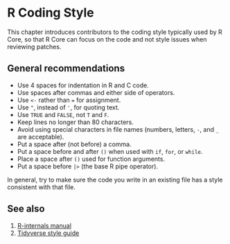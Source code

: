 # R Coding Style {#R-coding-style}

This chapter introduces contributors to the coding style typically used by R Core, so that R Core can focus on the code and not style issues when reviewing patches. 

## General recommendations

- Use 4 spaces for indentation in R and C code.
- Use spaces after commas and either side of operators.
- Use `<-` rather than `=` for assignment.
- Use `"`, instead of `'`, for quoting text.
- Use `TRUE` and `FALSE`, not `T` and `F`.
- Keep lines no longer than 80 characters.
- Avoid using special characters in file names (numbers, letters, `-`, and `_` are acceptable).
- Put a space after (not before) a comma.
- Put a space before and after `()` when used with `if`, `for`, or `while`.
- Place a space after `()` used for function arguments.
- Put a space before `|>` (the base R pipe operator).

In general, try to make sure the code you write in an existing file has a style consistent with that file.

## See also

1. [R-internals manual](https://cran.r-project.org/doc/manuals/r-release/R-ints.html#R-coding-standards)
2. [Tidyverse style guide](https://style.tidyverse.org/)
